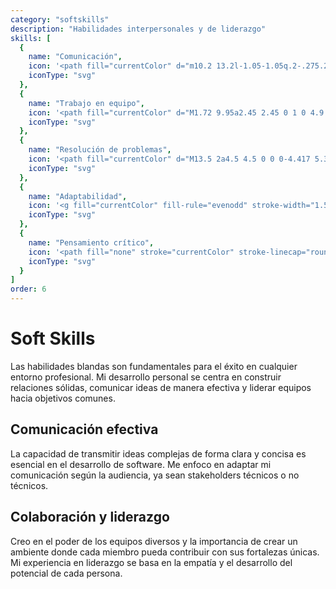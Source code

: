 ```yaml
---
category: "softskills"
description: "Habilidades interpersonales y de liderazgo"
skills: [
  { 
    name: "Comunicación", 
    icon: '<path fill="currentColor" d="m10.2 13.2l-1.05-1.05q.2-.275.275-.562T9.5 11t-.075-.587t-.275-.538L10.2 8.8q.4.475.6 1.05T11 11t-.2 1.138t-.6 1.062m2.125 2.15l-1.075-1.075q.625-.7.938-1.55T12.5 11t-.312-1.712t-.938-1.538l1.075-1.075q.85.925 1.263 2.038T14 11t-.413 2.3t-1.262 2.05M5 12q-.825 0-1.412-.587T3 10t.588-1.412T5 8t1.413.588T7 10t-.587 1.413T5 12m-4 4v-.575q0-.6.325-1.1t.9-.75q.65-.275 1.338-.425T5 13t1.438.15t1.337.425q.575.25.9.75t.325 1.1V16zm18-4q-.825 0-1.412-.587T17 10t.588-1.412T19 8t1.413.588T21 10t-.587 1.413T19 12m-4 4v-.575q0-.6.325-1.1t.9-.75q.65-.275 1.337-.425T19 13t1.437.15t1.338.425q.575.25.9.75t.325 1.1V16z"/>', 
    iconType: "svg" 
  },
  { 
    name: "Trabajo en equipo", 
    icon: '<path fill="currentColor" d="M1.72 9.95a2.45 2.45 0 1 0 4.9 0a2.45 2.45 0 1 0-4.9 0m15.66 0a2.45 2.45 0 1 0 4.9 0a2.45 2.45 0 1 0-4.9 0M11.5 4.5a1 1 0 0 1-1-1v-2a1 1 0 0 1 2 0v2a1 1 0 0 1-1 1m5.87-1.62a1 1 0 0 0-1.41 0l-1.42 1.41a1 1 0 0 0 0 1.42a1 1 0 0 0 1.42 0l1.41-1.42a1 1 0 0 0 0-1.41M7.75 6A1 1 0 0 1 7 5.71L5.63 4.29A1 1 0 0 1 7 2.88l1.46 1.41a1 1 0 0 1 0 1.42a1 1 0 0 1-.71.29"/><path fill="currentColor" d="M16.4 23.5v-6.73a6.35 6.35 0 0 1-5.4-4.32l-.84-2.53A1.46 1.46 0 0 1 11.29 8a1.51 1.51 0 0 1 1.64 1.06l.82 2.45A3.41 3.41 0 0 0 17 13.86h4.3a2 2 0 0 1 2 2v7.64ZM9.54 12.92v-.13A3.4 3.4 0 0 1 7 13.86H2.71a2 2 0 0 0-2 2v7.64H7.6v-6.73a6.37 6.37 0 0 0 3.33-1.33a7.8 7.8 0 0 1-1.39-2.52"/>', 
    iconType: "svg" 
  },
  { 
    name: "Resolución de problemas", 
    icon: '<path fill="currentColor" d="M13.5 2a4.5 4.5 0 0 0-4.417 5.36l-6.426 6.658a2.357 2.357 0 0 0 3.374 3.293L9.004 14.3a5.5 5.5 0 0 1 7.833-4.78a4.51 4.51 0 0 0 1.05-4.03a.5.5 0 0 0-.841-.242L14.5 7.793L12.208 5.5l2.545-2.545a.5.5 0 0 0-.242-.84A4.5 4.5 0 0 0 13.501 2m-2.865 11.92a2 2 0 0 0 1.43-2.478l-.155-.557q.382-.293.821-.497l.338.358a2 2 0 0 0 2.91.001l.324-.344q.448.212.835.519l-.126.422a2 2 0 0 0 1.456 2.519l.349.082a4.7 4.7 0 0 1 .01 1.017l-.46.118a2 2 0 0 0-1.431 2.478l.156.556q-.383.295-.822.498l-.338-.358a2 2 0 0 0-2.909-.002l-.325.345a4.3 4.3 0 0 1-.835-.518l.127-.423a2 2 0 0 0-1.456-2.52l-.35-.082a4.7 4.7 0 0 1-.01-1.016zm2.865.58a1 1 0 1 0 2 0a1 1 0 0 0-2 0"/>', 
    iconType: "svg" 
  },
  { 
    name: "Adaptabilidad", 
    icon: '<g fill="currentColor" fill-rule="evenodd" stroke-width="1.5" clip-rule="evenodd"><path d="M17.47 2.47a.75.75 0 0 1 1.06 0l3.5 3.5a.75.75 0 0 1-.53 1.28h-2.75v9.25a.75.75 0 0 1-1.5 0V7.25H14.5a.75.75 0 0 1-.53-1.28z"/><path d="M3.25 7.5a4.25 4.25 0 0 1 8.5 0v9a2.75 2.75 0 1 0 5.5 0a.75.75 0 0 1 1.5 0a4.25 4.25 0 0 1-8.5 0v-9a2.75 2.75 0 1 0-5.5 0v12a.75.75 0 0 1-1.5 0z"/></g>', 
    iconType: "svg" 
  },
  { 
    name: "Pensamiento crítico", 
    icon: '<path fill="none" stroke="currentColor" stroke-linecap="round" stroke-linejoin="round" stroke-width="2" d="M3 12h1m8-9v1m8 8h1M5.6 5.6l.7.7m12.1-.7l-.7.7M9 16a5 5 0 1 1 6 0a3.5 3.5 0 0 0-1 3a2 2 0 0 1-4 0a3.5 3.5 0 0 0-1-3m.7 1h4.6"/>', 
    iconType: "svg" 
  }
]
order: 6
---
```


# Soft Skills

Las habilidades blandas son fundamentales para el éxito en cualquier entorno profesional. Mi desarrollo personal se centra en construir relaciones sólidas, comunicar ideas de manera efectiva y liderar equipos hacia objetivos comunes.

## Comunicación efectiva

La capacidad de transmitir ideas complejas de forma clara y concisa es esencial en el desarrollo de software. Me enfoco en adaptar mi comunicación según la audiencia, ya sean stakeholders técnicos o no técnicos.

## Colaboración y liderazgo

Creo en el poder de los equipos diversos y la importancia de crear un ambiente donde cada miembro pueda contribuir con sus fortalezas únicas. Mi experiencia en liderazgo se basa en la empatía y el desarrollo del potencial de cada persona.
